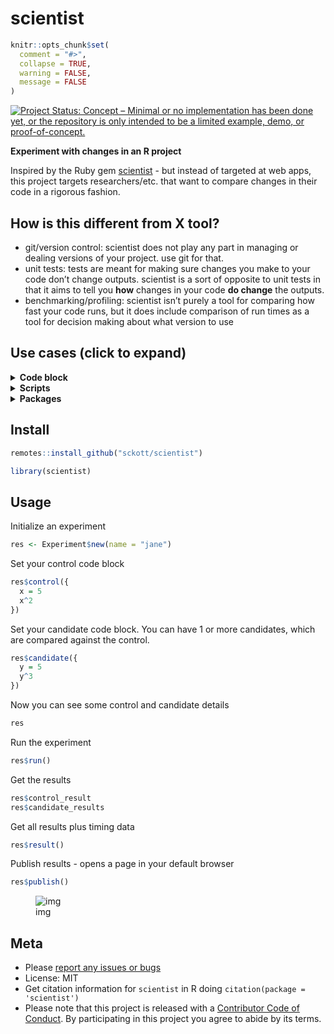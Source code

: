 scientist
=========

```r
knitr::opts_chunk$set(
  comment = "#>",
  collapse = TRUE,
  warning = FALSE,
  message = FALSE
)
```

[![Project Status: Concept – Minimal or no implementation has been done yet, or the repository is only intended to be a limited example, demo, or proof-of-concept.](https://www.repostatus.org/badges/latest/concept.svg)](https://www.repostatus.org/#concept)

__Experiment with changes in an R project__

Inspired by the Ruby gem [scientist](https://github.com/github/scientist) -
but instead of targeted at web apps, this project targets researchers/etc.
that want to compare changes in their code in a rigorous fashion.

## How is this different from X tool?

* git/version control: scientist does not play any part in managing or
dealing versions of your project. use git for that.
* unit tests: tests are meant for making sure changes you make to your code
don't change outputs. scientist is a sort of opposite to
unit tests in that it aims to tell you **how** changes in your code
**do change** the outputs.
* benchmarking/profiling: scientist isn't purely a tool for comparing how
fast your code runs, but it does include comparison of run times
as a tool for decision making about what version to use

 
## Use cases (click to expand)

<details> <summary><strong>Code block</strong></summary> <p>

You have some code. You want to make a change to the code,
and you have a few different ideas about what you'd like
to do. For example, you want to pre-allocate the size of the
data.frame to see if that saves time.

`scientist` can help you sort out changes by comparing how long
each version takes, and visually diff results.

Using `scientist` you can compare these two functions like:

```r
a <- Experiment$new(name = "compare_code")
a$control(v1 = {
  out <- data.frame(letter = NA_character_, LETTER = NA_character_,
    both = NA_character_, stringsAsFactors = FALSE)
  for (i in 1:26)
    out[i,] <- c(letters[i], LETTERS[i], paste0(letters[i], LETTERS[i]))
  out
})
a$candidate(v2 = {
  out <- data.frame(letter = rep(NA_character_, times = 26),
    LETTER = rep(NA_character_, times = 26),
    both = rep(NA_character_, times = 26),
    stringsAsFactors = FALSE)
  for (i in 1:26)
    out[i,] <- c(letters[i], LETTERS[i], paste0(sample(letters, 1), LETTERS[i]))
  out
})
a
```

Then we can run the "experiment"

```r
a$run()
```

Then compare results

```r
a$diff()
```

![diff_plot](tools/code_block_diff.png)

</p></details>

<details> <summary><strong>Scripts</strong></summary> <p>

You have an R script, let's call it `code.R`. Just as above with the code
example, you want to make a change to the script. Instead of using
code blocks as input as above, you can use file names. (NOTE: file names
not supported yet, see [issue #7](https://github.com/sckott/scientist/issues/7))

Using `scientist` you can compare these two scripts with:

```r
b <- Experiment$new(name = "compare_scripts")
b$control(file = "code.R")
b$candidate(file = "code_new.R")
```

> note: above code doesn't work yet

</p></details>

<details> <summary><strong>Packages</strong></summary> <p>

You have a package, let's call it `foobar`. You want to change a function
in `foobar` called `stuff()`. You make a new version of that function
called `stuff_new()`. (NOTE: functions not supported yet per se, see 
[issue #8](https://github.com/sckott/scientist/issues/8); although
you can call functions just like code blocks)

Using `scientist` you can compare these two functions with:

```r
res <- Experiment$new(name = "compare_stuff")
res$control(foobar::stuff(x = 5))
res$candidate(foobar::stuff_new(x = 5))
```

> note: above is pseudocode, as foobar is not a real package; though
> you can try functions from a real package

</p></details>



## Install

```r
remotes::install_github("sckott/scientist")
```

```r
library(scientist)
```

## Usage

Initialize an experiment

```r
res <- Experiment$new(name = "jane")
```

Set your control code block

```r
res$control({
  x = 5
  x^2
})
```

Set your candidate code block. You can have 1 or more candidates, which are
compared against the control.

```r
res$candidate({
  y = 5
  y^3
})
```

Now you can see some control and candidate details

```r
res
```

Run the experiment

```r
res$run()
```

Get the results

```r
res$control_result
res$candidate_results
```

Get all results plus timing data

```r
res$result()
```

Publish results - opens a page in your default browser

```r
res$publish()
```

![img](tools/publish_eg.png)

## Meta

* Please [report any issues or bugs](https://github.com/sckott/scientist/issues)
* License: MIT
* Get citation information for `scientist` in R doing `citation(package = 'scientist')`
* Please note that this project is released with a [Contributor Code of Conduct][coc]. By participating in this project you agree to abide by its terms.


[coc]: https://github.com/sckott/scientist/blob/master/CODE_OF_CONDUCT.md
